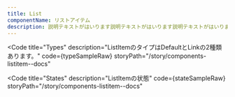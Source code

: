 ```yaml
---
title: List
componentName: リストアイテム
description: 説明テキストがはいります説明テキストがはいります説明テキストがはいります説明テキストがはいります説明テキストがはいります説明テキストがはいります説明テキストがはいります説明テキストがはいります
---
```



<Code
  title="Types"
  description="ListItemのタイプはDefaultとLinkの2種類あります。"
  code={typeSampleRaw}
  storyPath="/story/components-listitem--docs"
>
  <TypeSample client:load />
</Code>

<Code
  title="States"
  description="ListItemの状態"
  code={stateSampleRaw}
  storyPath="/story/components-listitem--docs"
>
  <StateSample client:load />
</Code>
